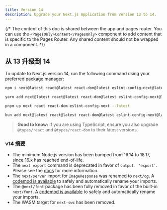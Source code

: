 ```yaml
---
title: Version 14
description: Upgrade your Next.js Application from Version 13 to 14.
---
```


{/* The content of this doc is shared between the app and pages router. You can use the `<PagesOnly>Content</PagesOnly>` component to add content that is specific to the Pages Router. Any shared content should not be wrapped in a component. */}

## 从 13 升级到 14

To update to Next.js version 14, run the following command using your preferred package manager:

```bash filename="Terminal"
npm i next@latest react@latest react-dom@latest eslint-config-next@latest
```

```bash filename="Terminal"
yarn add next@latest react@latest react-dom@latest eslint-config-next@latest
```

```bash filename="Terminal"
pnpm up next react react-dom eslint-config-next --latest
```

```bash filename="Terminal"
bun add next@latest react@latest react-dom@latest eslint-config-next@latest
```

> **Good to know:** If you are using TypeScript, ensure you also upgrade `@types/react` and `@types/react-dom` to their latest versions.

### v14 摘要

- The minimum Node.js version has been bumped from 16.14 to 18.17, since 16.x has reached end-of-life.
- The `next export` command is deprecated in favor of `output: 'export'`. Please see the [docs](https://nextjs.org/docs/app/building-your-application/deploying/static-exports) for more information.
- The `next/server` import for `ImageResponse` was renamed to `next/og`. A [codemod is available](/docs/app/building-your-application/upgrading/codemods#next-og-import) to safely and automatically rename your imports.
- The `@next/font` package has been fully removed in favor of the built-in `next/font`. A [codemod is available](/docs/app/building-your-application/upgrading/codemods#built-in-next-font) to safely and automatically rename your imports.
- The WASM target for `next-swc` has been removed.
